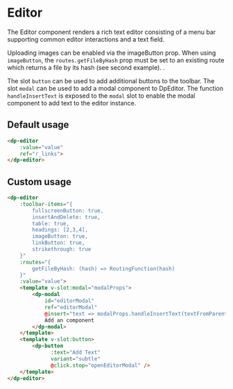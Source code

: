 
<Meta
    title="Components/Editor"
    component={DpEditor}
/>

# Editor

The Editor component renders a rich text editor consisting of a menu bar supporting common editor interactions and a text field.


Uploading images can be enabled via the imageButton prop. When using `imageButton`, the `routes.getFileByHash` prop must be set to an existing route which returns a file by its hash (see second example).
.

The slot `button` can be used to add additional buttons to the toolbar. The slot `modal` can be used to add a modal component to DpEditor. The function `handleInsertText` is exposed to the `modal` slot to enable the modal component to add text to the editor instance.

## Default usage

```html
<dp-editor
    :value="value"
    ref="r_links">
</dp-editor>
```

## Custom usage

```html
<dp-editor
    :toolbar-items="{
        fullscreenButton: true,
        insertAndDelete: true,
        table: true,
        headings: [2,3,4],
        imageButton: true,
        linkButton: true,
        strikethrough: true
    }"
    :routes="{
        getFileByHash: (hash) => RoutingFunction(hash)
    }"
    :value="value">
    <template v-slot:modal="modalProps">
        <dp-modal
            id="editorModal"
            ref="editorModal"
            @insert="text => modalProps.handleInsertText(textFromParentComponent)">
            Add an component
        </dp-modal>
    </template>
    <template v-slot:button>
        <dp-button
              :text="Add Text"
              variant="subtle"
              @click.stop="openEditorModal" />
    </template>
</dp-editor>
```

